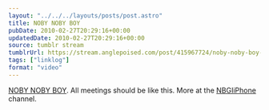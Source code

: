 ```yaml
---
layout: "../../../layouts/posts/post.astro"
title: NOBY NOBY BOY
pubDate: 2010-02-27T20:29:16+00:00
updatedDate: 2010-02-27T20:29:16+00:00
source: tumblr stream
tumblrUrl: https://stream.anglepoised.com/post/415967724/noby-noby-boy-all-meetings-should-be-like-this
tags: ["linklog"]
format: "video"
---
```



<YouTube id="https://www.youtube.com/watch?v=Q1SS-GqSv7g" />

[NOBY NOBY BOY][1]. All meetings should be like this. More at the [NBGIiPhone][2] channel.

[1]: https://www.youtube.com/watch?v=Q1SS-GqSv7g
[2]: http://www.youtube.com/user/NBGIiPhone
